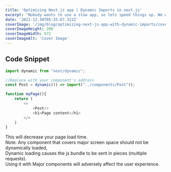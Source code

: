```yaml
---
title: 'Optimizing Next.js app | Dynamic Imports in next.js'
excerpt: "Nobody wants to use a slow app, so lets speed things up. We will use dynamic imports on our Next.js pages to reduce the build size. Lets see how to do it!"
date: '2021-12-30T05:35:07.322Z'
coverImage: '/img/blog/optimizing-next-js-app-with-dynamic-imports/coverImage.jpg'
coverImageHeight: 200
coverImageWidth: 672
coverImageAlt: 'Cover Image'
---
```




## Code Snippet

```javascript
import dynamic from "next/dynamic";

//Replace with your component's address
const Post = dynamic(() => import("../components/Post")); 

function myPage(){
    return (
        <>
            <Post/>
            <h1>Page content</h1>
        </>
    )
}
```
This will decrease your page load time.  
Note: Any component that covers major screen space should not be dynamically loaded,  
Dynamic loading causes the js bundle to be sent in pieces (multiple requests).  
Using it with Major components will adversely affect the user experience.